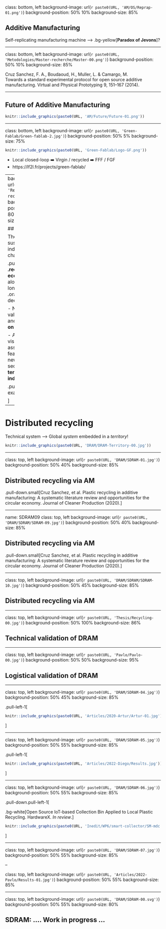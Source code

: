 
class: bottom, left
background-image: url(`r paste0(URL, 'AM/OS/Reprap-01.png')`)
background-position: 50% 10%
background-size: 85%

## Additive Manufacturing

Self-replicating manufacturing machine --> .bg-yellow[**Paradox of Jevons**]?

---


class: bottom, left
background-image: url(`r paste0(URL, 'Metodologies/Master-recherche/Master-00.png')`)
background-position: 50% 10%
background-size: 85%


Cruz Sanchez, F. A., Boudaoud, H., Muller, L. & Camargo, M. <br> Towards a standard experimental protocol for open source additive manufacturing. Virtual and Physical Prototyping 9, 151–167 (2014).


---

## Future of Additive Manufacturing

```r
knitr::include_graphics(paste0(URL, 'AM/Future/Future-01.png'))
```


---

class: bottom, left
background-image: url(`r paste0(URL, 'Green-Fablab/Green-fablab-2.jpg')`)
background-position: 50% 5%
background-size: 75%


```r
knitr::include_graphics(paste0(URL, 'Green-Fablab/Logo-GF.png'))
```


- Local closed-loop ➡️ Virgin / recycled ➡️ FFF / FGF
- https://lf2l.fr/projects/green-fablab/



---
background-image: url(`r paste0(URL, 'Recycling/Polymer-recycling-02.png')`)
background-position: 100% 80%
background-size: 50%

## Challengue

The development of sustainable industrial supply chains

.pull-left[
- Only **.red[tech-economic criteria]** alone do not (no longer) enables a .orange[informed decision making]. 

- Need to assess value chains to anclude **all impacts on ecosystems**

- A more holistic vision is needed to assess the feasibility of these new bottom-up sectors for **territorial and industrial agents**.
]

.pull-right[
For example

]

---


# Distributed recycling

Technical system --> Global *system* embedded in a *territory*!

```r
knitr::include_graphics(paste0(URL, 'DRAM/DRAM-Territory-00.jpg'))
```


---

class: top, left
background-image: url(`r paste0(URL, 'DRAM/SDRAM-01.jpg')`)
background-position: 50% 40%
background-size: 85%

## Distributed recycling via AM

.pull-down.small[Cruz Sanchez, et al. Plastic recycling in additive manufacturing: A systematic literature review and opportunities for the circular economy. Journal of Cleaner Production (2020).]

---

name: SDRAM09
class: top, left
background-image: url(`r paste0(URL, 'DRAM/SDRAM/SDRAM-09.jpg')`)
background-position: 50% 40%
background-size: 85%

## Distributed recycling via AM

.pull-down.small[Cruz Sanchez, et al. Plastic recycling in additive manufacturing: A systematic literature review and opportunities for the circular economy. Journal of Cleaner Production (2020).]


---

class: top, left
background-image: url(`r paste0(URL, 'DRAM/SDRAM/SDRAM-10.jpg')`)
background-position: 50% 45%
background-size: 85%

## Distributed recycling via AM



---

class: top, left
background-image: url(`r paste0(URL, 'Thesis/Recycling-00.jpg')`)
background-position: 50% 100%
background-size: 86%

## Technical validation of DRAM

---

class: top, left
background-image: url(`r paste0(URL, 'Pavlo/Pavlo-00.jpg')`)
background-position: 50% 50%
background-size: 95%


## Logistical validation of DRAM

---


class: top, left
background-image: url(`r paste0(URL, 'DRAM/SDRAM-04.jpg')`)
background-position: 50% 45%
background-size: 85%

.pull-left-1[

```r
knitr::include_graphics(paste0(URL, 'Articles/2020-Artur/Artur-01.jpg'))
```

]


---

class: top, left
background-image: url(`r paste0(URL, 'DRAM/SDRAM-05.jpg')`)
background-position: 50% 55%
background-size: 85%


.pull-left-1[

```r
knitr::include_graphics(paste0(URL, 'Articles/2022-Diego/Results.jpg'))
```

]

---

class: top, left
background-image: url(`r paste0(URL, 'DRAM/SDRAM-06.jpg')`)
background-position: 50% 55%
background-size: 85%

 
.pull-down.pull-left-1[

.bg-white[Open Source IoT-based Collection Bin Applied to Local Plastic Recycling. HardwareX. *In review*.]
```r
knitr::include_graphics(paste0(URL, 'Inedit/WP6/smart-collector/SM-mdc.png'))
```


]


---

class: top, left
background-image: url(`r paste0(URL, 'DRAM/SDRAM-07.jpg')`)
background-position: 50% 55%
background-size: 85%

--

class: top, left
background-image: url(`r paste0(URL, 'Articles/2022-Pavlo/Results-01.jpg')`)
background-position: 50% 55%
background-size: 85%


---

class: top, left
background-image: url(`r paste0(URL, 'DRAM/SDRAM-00.svg')`)
background-position: 50% 55%
background-size: 80%


## SDRAM: .... Work in progress ...



